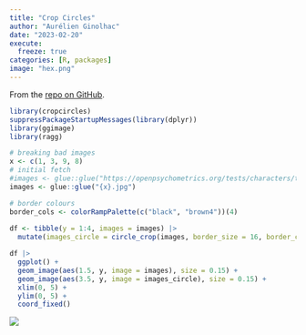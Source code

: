 ```yaml
---
title: "Crop Circles"
author: "Aurélien Ginolhac"
date: "2023-02-20"
execute: 
  freeze: true
categories: [R, packages]
image: "hex.png"
---
```




From the [repo on GitHub](https://github.com/doehm/cropcircles).

```.r
library(cropcircles)
suppressPackageStartupMessages(library(dplyr))
library(ggimage)
library(ragg)

# breaking bad images
x <- c(1, 3, 9, 8)
# initial fetch
#images <- glue::glue("https://openpsychometrics.org/tests/characters/test-resources/pics/BB/{x}.jpg")
images <- glue::glue("{x}.jpg")

# border colours
border_cols <- colorRampPalette(c("black", "brown4"))(4)
  
df <- tibble(y = 1:4, images = images) |> 
  mutate(images_circle = circle_crop(images, border_size = 16, border_colour = border_cols))

df |> 
  ggplot() +
  geom_image(aes(1.5, y, image = images), size = 0.15) +
  geom_image(aes(3.5, y, image = images_circle), size = 0.15) +
  xlim(0, 5) +
  ylim(0, 5) +
  coord_fixed()
```


![](out.png)

